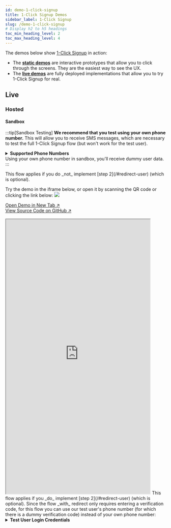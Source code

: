 ```yaml
---
id: demo-1-click-signup
title: 1-Click Signup Demos
sidebar_label: 1-Click Signup
slug: /demo-1-click-signup
# Display h2 to h5 headings
toc_min_heading_level: 2
toc_max_heading_level: 4
---
```



The demos below show [1-Click Signup](/) in action:

- The [**static demos**](#static) are interactive prototypes that allow you to click through the screens. They are the easiest way to see the UX.
- The [**live demos**](#live) are fully deployed implementations that allow you to try 1-Click Signup for real.

## Live

### Hosted 

#### Sandbox

:::tip[Sandbox Testing]
**We recommend that you test using your own phone number.** This will allow you to receive SMS messages, which are necessary to test the full 1-Click Signup flow (but won't work for the test user).

<details>
    <summary><b>Supported Phone Numbers</b></summary>

    Currently, only US phone numbers work with 1-Click Signup (and we're able to source verified data for 95% of these numbers).

</details>
Using your own phone number in sandbox, you'll receive dummy user data.
:::

<Tabs groupId="redirect">
    <TabItem value="without" label="Without Redirect" default>
        <p>
            This flow applies if you do _not_ implement [step 2](/#redirect-user) (which is optional).
        </p>
        <p>
            Try the demo in the iframe below, or open it by scanning the QR code or clicking the link below:
            <img style={{maxWidth:10+'rem'}} src="/img/demo-1-click-signup-without-redirect-sandbox.png"/>
        </p>
        <div>
            <a href='https://1click.demo.sandbox-verifiedinc.com' target='_blank'>Open Demo in New Tab ↗</a>
        </div>
        <div>
            <a href='https://github.com/VerifiedInc/one-click-demo-web' target='_blank'>View Source Code on GitHub ↗</a>
        </div>
        <br/>
        <iframe
            src='https://1click.demo.sandbox-verifiedinc.com'
            width='453'
            height='864'
            style={{border:1+'px solid'}} 
        ></iframe>
    </TabItem>
    <TabItem value="with" label="With Redirect">
        This flow applies if you _do_ implement [step 2](/#redirect-user) (which is optional).
        <Admonition type="note" title="Sandbox Testing">
            Since the flow _with_ redirect only requires entering a verification code, for this flow you can use our test user's phone number (for which there is a dummy verification code) instead of your own phone number:
            <details>
                <summary><b>Test User Login Credentials</b></summary>

                ```text title="Phone"
                +10123456789
                ```
                ```text title="Email"
                richard@piedpiper.net
                ```
                ```text title="Verification Code"
                111111
                ```
            </details>
        </Admonition>
        Since this demo involves a redirect, we can't display it an iframe for security reasons, so please open it by scanning the QR code or clicking the link below:
        <img style={{maxWidth:10+'rem'}} src="/img/demo-1-click-signup-with-redirect-sandbox.png"/>
        <div>
            <a href='https://1click.demo.sandbox-verifiedinc.com?verificationOptions=only_code' target='_blank'>Open Demo in New Tab ↗</a>
        </div>
        <div>
            <a href='https://github.com/VerifiedInc/one-click-demo-web' target='_blank'>View Source Code on GitHub ↗</a>
        </div>
    </TabItem>
</Tabs>

#### Production

:::warning[Production Usage]
**In production, you need to use own phone number.** The verified data we return will be your data!

<details>
    <summary><b>Supported Phone Numbers</b></summary>

    Currently, only US phone numbers work with 1-Click Signup (and we're able to source verified data for 95% of these numbers).

</details>
If your phone number doesn't work with 1-Click Signup in production (and your phone number is a US number), that means it's in the 5% of US numbers we can't source verified data for. However, you can still manually input data to complete the flow.
:::

<Tabs groupId='redirect'>
  <TabItem value='without' label='Without Redirect' default>
    <p>
      This flow applies if you do _not_ implement [step 2](/#redirect-user)
      (which is optional).
    </p>
    <p>
      Try the demo in the iframe below, or open it by scanning the QR code or
      clicking the link below:
      <img
        style={{ maxWidth: 10 + 'rem' }}
        src='/img/demo-1-click-signup-without-redirect-production.png'
      />
    </p>
    <div>
      <a href='https://1click.demo.verified.inc' target='_blank'>
        Open Demo in New Tab ↗
      </a>
    </div>
    <div>
      <a href='https://github.com/VerifiedInc/one-click-demo-web' target='_blank'>
        View Source Code on GitHub ↗
      </a>
    </div>
    <br />
    <iframe
      src='https://1click.demo.verified.inc'
      width='453'
      height='864'
      style={{ border: 1 + 'px solid' }}
    ></iframe>
  </TabItem>
  <TabItem value='with' label='With Redirect'>
    <p>
      This flow applies if you _do_ implement [step 2](/#redirect-user) (which
      is optional).
    </p>
    <p>
      Since this demo involves a redirect, we can't display it an iframe, so
      please open it by scanning the QR code or clicking the link below:
    </p>
    <img
      style={{ maxWidth: 10 + 'rem' }}
      src='/img/demo-1-click-signup-with-redirect-production.png'
    />
    <div>
      <a
        href='https://1click.demo.verified.inc?verificationOptions=only_code'
        target='_blank'
      >
        Open Demo in New Tab ↗
      </a>
    </div>
    <div>
      <a href='https://github.com/VerifiedInc/one-click-demo-web' target='_blank'>
        View Source Code on GitHub ↗
      </a>
    </div>
  </TabItem>
</Tabs>

### Non-Hosted 

#### Sandbox

:::tip[Sandbox Testing]
**We recommend that you test using your own phone number.** This will allow you to receive SMS messages, which are necessary to test the full 1-Click Signup flow (but won't work for the test user).

<details>
    <summary><b>Supported Phone Numbers</b></summary>

    Currently, only US phone numbers work with 1-Click Signup (and we're able to source verified data for 95% of these numbers).

</details>
Using your own phone number in sandbox, you'll receive dummy user data.
:::

<Tabs groupId="redirect">
    <TabItem value="without" label="Without Redirect" default>
        <p>This flow applies if you _do_ implement [Non-Hosted Variant](/#non-hosted-variant).</p>
        <p>
            Try the demo in the iframe below, or open it by scanning the QR code or clicking the link below:
            <img style={{maxWidth:10+'rem'}} src="/img/non-hosted-demo-1-click-signup-without-redirect-sandbox.png"/>
        </p>
        <div>
            <a href='https://1click.demo.sandbox-verifiedinc.com?isHosted=false' target='_blank'>Open Demo in New Tab ↗</a>
        </div>
        <div>
            <a href='https://github.com/VerifiedInc/one-click-demo-web' target='_blank'>View Source Code on GitHub ↗</a>
        </div>
        <br/>
        <iframe
            src='https://1click.demo.sandbox-verifiedinc.com?isHosted=false'
            width='453'
            height='864'
            style={{border:1+'px solid'}} 
        ></iframe>
    </TabItem>
    <TabItem value="with" label="With Redirect">
        <p>This flow applies if you _do_ implement [Non-Hosted Variant](/#non-hosted-variant).</p>
        <p>
            Try the demo in the iframe below, or open it by scanning the QR code or clicking the link below:
            <img style={{maxWidth:10+'rem'}} src="/img/non-hosted-demo-1-click-signup-with-redirect-sandbox.png"/>
        </p>
        <div>
            <a href='https://1click.demo.sandbox-verifiedinc.com?isHosted=false&verificationOptions=only_code' target='_blank'>Open Demo in New Tab ↗</a>
        </div>
        <div>
            <a href='https://github.com/VerifiedInc/one-click-demo-web' target='_blank'>View Source Code on GitHub ↗</a>
        </div>
        <br/>
        <iframe
            src='https://1click.demo.sandbox-verifiedinc.com?isHosted=false&verificationOptions=only_code'
            width='453'
            height='864'
            style={{border:1+'px solid'}} 
        ></iframe>
    </TabItem>
</Tabs>

#### Production

:::warning[Production Usage]
**In production, you need to use own phone number.** The verified data we return will be your data!

<details>
    <summary><b>Supported Phone Numbers</b></summary>

    Currently, only US phone numbers work with 1-Click Signup (and we're able to source verified data for 95% of these numbers).

</details>
If your phone number doesn't work with 1-Click Signup in production (and your phone number is a US number), that means it's in the 5% of US numbers we can't source verified data for. However, you can still manually input data to complete the flow.
:::

<Tabs groupId='redirect'>
  <TabItem value='without' label='Without Redirect' default>
    <p>This flow applies if you _do_ implement [Non-Hosted Variant](/#non-hosted-variant).</p>
    <p>
      Try the demo in the iframe below, or open it by scanning the QR code or
      clicking the link below:
      <img
        style={{ maxWidth: 10 + 'rem' }}
        src='/img/non-hosted-demo-1-click-signup-without-redirect-production.png'
      />
    </p>
    <div>
      <a href='https://1click.demo.verified.inc?isHosted=false' target='_blank'>
        Open Demo in New Tab ↗
      </a>
    </div>
    <div>
      <a href='https://github.com/VerifiedInc/one-click-demo-web' target='_blank'>
        View Source Code on GitHub ↗
      </a>
    </div>
    <br />
    <iframe
      src='https://1click.demo.verified.inc?isHosted=false'
      width='453'
      height='864'
      style={{ border: 1 + 'px solid' }}
    ></iframe>
  </TabItem>
  <TabItem value='with' label='With Redirect'>
    <p>This flow applies if you _do_ implement [Non-Hosted Variant](/#non-hosted-variant).</p>
    <p>
      Try the demo in the iframe below, or open it by scanning the QR code or
      clicking the link below:
      <img
        style={{ maxWidth: 10 + 'rem' }}
        src='/img/non-hosted-demo-1-click-signup-with-redirect-production.png'
      />
    </p>
    <div>
      <a href='https://1click.demo.verified.inc?isHosted=false&verificationOptions=only_code' target='_blank'>
        Open Demo in New Tab ↗
      </a>
    </div>
    <div>
      <a href='https://github.com/VerifiedInc/one-click-demo-web' target='_blank'>
        View Source Code on GitHub ↗
      </a>
    </div>
    <br />
    <iframe
      src='https://1click.demo.verified.inc?isHosted=false&verificationOptions=only_code'
      width='453'
      height='864'
      style={{ border: 1 + 'px solid' }}
    ></iframe>
  </TabItem>
</Tabs>

## Static

<Tabs groupId='redirect'>
  <TabItem value='without' label='Without Redirect' default>
    This flow applies if you do _not_ implement [step 2](/#redirect-user) (which
    is optional).
    <iframe
      src='https://marvelapp.com/prototype/10711a01?emb=1&iosapp=false&frameless=false'
      width='453'
      height='864'
      allowTransparency='true'
      frameborder='0'
    ></iframe>
  </TabItem>
  <TabItem value='with' label='With Redirect'>
    This flow applies if you _do_ implement [step 2](/#redirect-user) (which is
    optional).
    <iframe
      src='https://marvelapp.com/prototype/7cci0hj?emb=1&iosapp=false&frameless=false'
      width='453'
      height='864'
      allowTransparency='true'
      frameborder='0'
    ></iframe>
  </TabItem>
</Tabs>